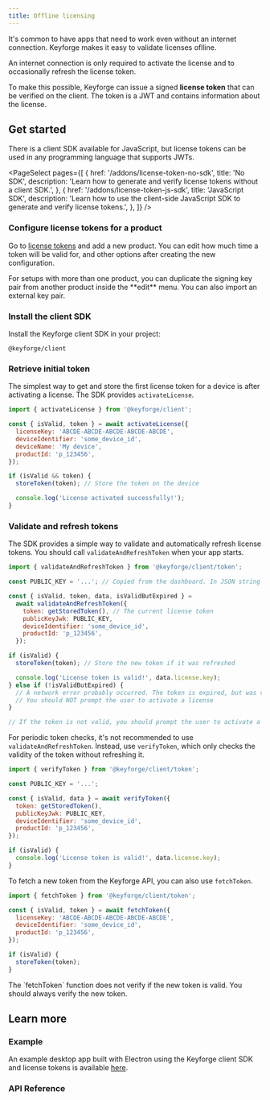 ```yaml
---
title: Offline licensing
---
```


It's common to have apps that need to work even without an internet connection. Keyforge makes it easy to validate licenses oflline.

<Callout>
  An internet connection is only required to activate the license and to
  occasionally refresh the license token.
</Callout>

To make this possible, Keyforge can issue a signed **license token** that can be verified on the client. The token is a JWT and contains information about the license.

## Get started

There is a client SDK available for JavaScript, but license tokens can be used in any programming language that supports JWTs.

<PageSelect
  pages={[
    {
      href: '/addons/license-token-no-sdk',
      title: 'No SDK',
      description:
        'Learn how to generate and verify license tokens without a client SDK.',
    },
    {
      href: '/addons/license-token-js-sdk',
      title: 'JavaScript SDK',
      description:
        'Learn how to use the client-side JavaScript SDK to generate and verify license tokens.',
    },
  ]}
/>

<Steps>
<Step>

### Configure license tokens for a product

Go to [license tokens](https://keyforge.dev/dashboard/addons/license-token) and add a new product. You can edit how much time a token will be valid for, and other options after creating the new configuration.

<Callout>
  For setups with more than one product, you can duplicate the signing key pair
  from another product inside the **edit** menu. You can also import an external
  key pair.
</Callout>

</Step>

<Step>

### Install the client SDK

Install the Keyforge client SDK in your project:

```package-install
@keyforge/client
```

</Step>

<Step>

### Retrieve initial token

The simplest way to get and store the first license token for a device is after activating a license. The SDK provides `activateLicense`.

```js
import { activateLicense } from '@keyforge/client';

const { isValid, token } = await activateLicense({
  licenseKey: 'ABCDE-ABCDE-ABCDE-ABCDE-ABCDE',
  deviceIdentifier: 'some_device_id',
  deviceName: 'My device',
  productId: 'p_123456',
});

if (isValid && token) {
  storeToken(token); // Store the token on the device

  console.log('License activated successfully!');
}
```

</Step>

<Step>

### Validate and refresh tokens

The SDK provides a simple way to validate and automatically refresh license tokens. You should call `validateAndRefreshToken` when your app starts.

```js
import { validateAndRefreshToken } from '@keyforge/client/token';

const PUBLIC_KEY = '...'; // Copied from the dashboard. In JSON string or object format

const { isValid, token, data, isValidButExpired } =
  await validateAndRefreshToken({
    token: getStoredToken(), // The current license token
    publicKeyJwk: PUBLIC_KEY,
    deviceIdentifier: 'some_device_id',
    productId: 'p_123456',
  });

if (isValid) {
  storeToken(token); // Store the new token if it was refreshed

  console.log('License token is valid!', data.license.key);
} else if (!isValidButExpired) {
  // A network error probably occurred. The token is expired, but was valid
  // You should NOT prompt the user to activate a license
}

// If the token is not valid, you should prompt the user to activate a license
```

<Accordions>
<Accordion title="Periodic token checks">

For periodic token checks, it's not recommended to use `validateAndRefreshToken`. Instead, use `verifyToken`, which only checks the validity of the token without refreshing it.

```js
import { verifyToken } from '@keyforge/client/token';

const PUBLIC_KEY = '...';

const { isValid, data } = await verifyToken({
  token: getStoredToken(),
  publicKeyJwk: PUBLIC_KEY,
  deviceIdentifier: 'some_device_id',
  productId: 'p_123456',
});

if (isValid) {
  console.log('License token is valid!', data.license.key);
}
```

</Accordion>

<Accordion title="Fetch new token">

To fetch a new token from the Keyforge API, you can also use `fetchToken`.

```js
import { fetchToken } from '@keyforge/client/token';

const { isValid, token } = await fetchToken({
  licenseKey: 'ABCDE-ABCDE-ABCDE-ABCDE-ABCDE',
  deviceIdentifier: 'some_device_id',
  productId: 'p_123456',
});

if (isValid) {
  storeToken(token);
}
```

<Callout type="warn">
  The `fetchToken` function does not verify if the new token is valid. You
  should always verify the new token.
</Callout>

</Accordion>
</Accordions>

</Step>
</Steps>

## Learn more

### Example

An example desktop app built with Electron using the Keyforge client SDK and license tokens is available [here](https://github.com/Nic13Gamer/keyforge-examples/tree/main/examples/offline-electron-app).

### API Reference

<Cards>
  <Card
    title="Get license token"
    href="/api-reference/public/license-token"
    description="Generate a new signed license token."
  />
  <Card
    title="Get license token public key"
    href="/api-reference/public/product-license-token-public-key"
    description="Get the public key used to verify license tokens for a product."
  />
</Cards>
